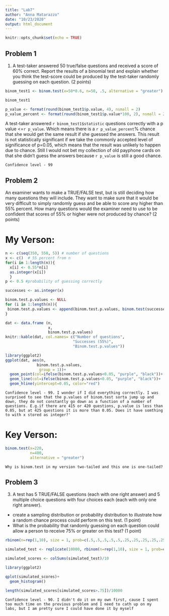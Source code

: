 ```yaml
---
title: "Lab7"
author: "Anna Matarazzo"
date: "10/23/2020"
output: html_document
---
```


```r
knitr::opts_chunk$set(echo = TRUE)
```


## Problem 1

1. A test-taker answered 50 true/false questions and received a score of 60% correct. Report the results of a binomial test and explain whether you think the test-score could be produced by the test-taker randomly guessing on each question. (2 points)


```r

binom_test1 <- binom.test(x=50*0.6, n=50, .5, alternative = "greater")

binom_test1 

p_value <- format(round(binom_test1$p.value, 4), nsmall = 2)
p_value_percent <- format(round(binom_test1$p.value*100, 2), nsmall = 2)

```

A test-taker answered `r binom_test1$statistic` questions correctly with a p value <=`r p_value`. Which means there is a `r p_value_percent`% chance that she would get the same result if she guessed the answers. This result is not statistically significant if we take the commonly accepted level of significance of p=0.05, which means that the result was unlikely to happen due to chance. Still I would not bet my collection of old payphone cards on that she didn't guess the answers because `r p_value` is still a good chance.

` Confidence level - 99 `



## Problem 2

An examiner wants to make a TRUE/FALSE test, but is still deciding how many questions they will include. They want to make sure that it would be very difficult to simply randomly guess and be able to score any higher than 55% percent. How many questions would the examiner need to use to be confident that scores of 55% or higher were not produced by chance? (2 points)

# My Verson:

```r

n <- c(seq(350, 550, 5)) # number of questions
x <- c()  # 55 percent from n
for(i in 1:length(n)){
  x[i] <- 0.55*n[i]
  as.integer(x[i])
  }
p <- 0.5 #probability of guessing correctly 

successes <- as.integer(x)

binom.test.p.values <- NULL
for (i in 1:length(n)){
 binom.test.p.values <- append(binom.test.p.values, binom.test(successes[i], n[i], p)$p.value)
}

dat <- data.frame (n, 
                   x,
                   binom.test.p.values)
knitr::kable(dat, col.names= c("Number of questions",
                              "Successes (55%)",
                              "Binom.test.p.values"))

library(ggplot2)
ggplot(dat, aes(n,
              binom.test.p.values,
               group = 1))+
  geom_point(col=ifelse(binom.test.p.values<0.05, "purple", "black"))+
  geom_line(col=ifelse(binom.test.p.values<0.05, "purple", "black"))+
  geom_hline(yintercept=0.05, color="red")


```


` Confidence level - 99. I wonder if I did everything correctly. I was surprised to see that the p.values of binom.test sorta jump up and down, they do not constantly go down as a function of a number of questions. E.g.if there are 415 or 420 questions, p.value is less than 0.05, but at 425 questions it is more than 0.05. Does it have somthing to with x stored as integer?'`


# Key Verson:

```r

binom.test(x=220,
           n=400,
           alternative = "greater")

```

`  Why is binom.test in my version two-tailed and this one is one-tailed? ` 





## Problem 3

3. A test has 5 TRUE/FALSE questions (each with one right answer) and 5 multiple choice questions with four choices each (each with only one right answer).

- create a sampling distribution or probability distribution to illustrate how a random chance process could perform on this test. (1 point)
- What is the probability that randomly guessing on each question could allow a person to receive 75% or greater on this test? (1 point)

```r

rbinom(n=rep(1,10), size = 1, prob=c(.5,.5,.5,.5,.5,.25,.25,.25,.25,.25))

simulated_test <- replicate(10000, rbinom(n=rep(1,10), size = 1, prob=c(.5,.5,.5,.5,.5,.25,.25,.25,.25,.25)))

simulated_scores <- colSums(simulated_test)/10

library(ggplot2)

qplot(simulated_scores)+
  geom_histogram()

length(simulated_scores[simulated_scores>.75])/10000

```


` Confidence level - 90. I didn't do it on my own first, cause I spent too much time on the previous problem and I need to cath up on my labs, but I am pretty sure I could have done it by myself `










































